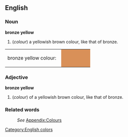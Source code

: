 ==English==
[[Category:English colors]]

===Noun===
'''bronze yellow'''
#(''colour'') a yellowish brown colour, like that of bronze.
<table><tr><td>bronze yellow colour: &nbsp;</td>
<td bgcolor="#D99058" width="80">&nbsp; </td></tr></table>

===Adjective===
'''bronze yellow'''
#(''colour'') of a yellowish brown colour, like that of bronze.

===Related words===
:''See'' [[Wiktionary_Appendix:Colours|Appendix:Colours]]